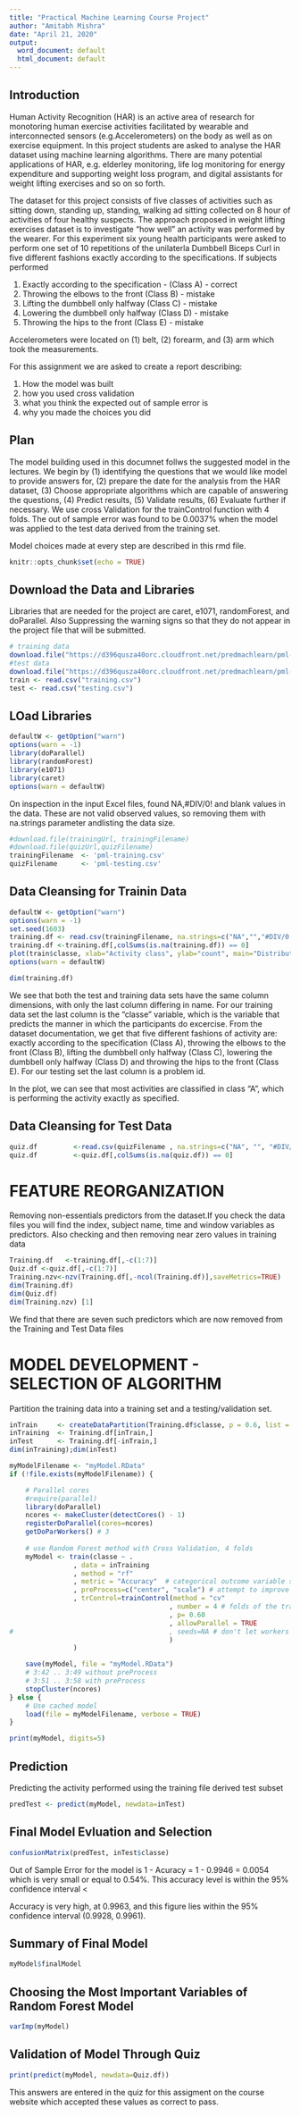 ---
title: "Practical Machine Learning Course Project"
author: "Amitabh Mishra"
date: "April 21, 2020"
output:
  word_document: default
  html_document: default
---
## Introduction
Human Activity Recognition (HAR) is an active area of research for monotoring human exercise activities facilitated by wearable and interconnected sensors (e.g.Accelerometers) on the body as well as on exercise equipment. In this project students are asked to analyse the HAR dataset using machine learning algorithms. There are many potential applications of HAR, e.g. elderley monitoring, life log monitoring for energy expenditure and supporting weight loss program, and digital assistants for weight lifting exercises and so on so forth. 

The dataset for this project consists of five classes of activities such as sitting down, standing up, standing, walking ad sitting collected on 8 hour of activities of four healthy suspects.  The approach proposed in weight lifting exercises dataset is to investigate "how well" an activity was performed by the wearer. For this experiment six young health participants were asked to perform one set of 10 repetitions of the unilaterla Dumbbell Biceps Curl in five different fashions exactly according to the specifications. If subjects performed

  1. Exactly according to the specification - (Class A) - correct
  2. Throwing the elbows to the front (Class B) - mistake
  3. Lifting the dumbbell only halfway (Class C) - mistake
  4. Lowering the dumbbell only halfway (Class D) - mistake
  5. Throwing the hips to the front (Class E) - mistake

Accelerometers were located on (1) belt, (2) forearm, and (3) arm which took the measurements.

For this assignment we are asked to create a report describing:

  1. How the model was  built
  2. how you used cross validation
  3. what you think the expected out of sample error is
  4. why you made the choices you did

## Plan

The model building used in this documnet follws the suggested model in the lectures. We begin by (1) identifying the questions that we would like model to provide answers for, (2) prepare the date for the analysis from the HAR dataset, (3) Choose appropriate algorithms which are capable of answering the questions, (4) Predict results, (5) Validate results, (6) Evaluate further if necessary. We use cross Validation for the trainControl function with 4 folds.
The out of sample error was found to be 0.0037% when the model was applied to the test data derived from the training set.

Model choices made at every step are described in this rmd file.


```{r setup, include=FALSE}
knitr::opts_chunk$set(echo = TRUE)
```

## Download the Data and Libraries
Libraries that are needed for the project are caret, e1071, randomForest, and doParallel. Also 
Suppressing the warning signs so that they do not appear in the project file that will be submitted.

```{r, cache=FALSE}
# training data
download.file("https://d396qusza40orc.cloudfront.net/predmachlearn/pml-training.csv", "training.csv", method = "curl")
#test data
download.file("https://d396qusza40orc.cloudfront.net/predmachlearn/pml-testing.csv", "testing.csv", method = "curl")
train <- read.csv("training.csv")
test <- read.csv("testing.csv")

```
## LOad Libraries


```{r message =FALSE}
defaultW <- getOption("warn") 
options(warn = -1) 
library(doParallel)
library(randomForest)
library(e1071)
library(caret)
options(warn = defaultW)

```
 
On inspection in the input Excel files, found NA,#DIV/0! and blank values in the data. These are not valid observed values, so removing them with na.strings parameter andlisting the data size.

```{r}
#download.file(trainingUrl, trainingFilename)
#download.file(quizUrl,quizFilename)
trainingFilename  <- 'pml-training.csv'
quizFilename      <- 'pml-testing.csv'
```

## Data Cleansing for Trainin Data 
```{r}
defaultW <- getOption("warn") 
options(warn = -1) 
set.seed(1603)
training.df <- read.csv(trainingFilename, na.strings=c("NA","","#DIV/0!"))
training.df <-training.df[,colSums(is.na(training.df)) == 0]
plot(train$classe, xlab="Activity class", ylab="count", main="Distribution of Exercise Method", col=c("darkgoldenrod2","red","yellow","green","blue"))
options(warn = defaultW)
```
```{r}
dim(training.df)


```



We see that both the test and training data sets have the same column dimensions, with only the last column differing in name. For our training data set the last column is the "classe" variable, which is the variable that predicts the manner in which the participants do excercise. From the dataset documentation, we get that five different fashions of activity are: exactly according to the specification (Class A), throwing the elbows to the front (Class B), lifting the dumbbell only halfway (Class C), lowering the dumbbell only halfway (Class D) and throwing the hips to the front (Class E). For our testing set the last column is a problem id.

In the plot, we can see that most activities are classified in class "A", which is performing the activity exactly as specified. 


## Data Cleansing for Test Data
```{r}
quiz.df         <-read.csv(quizFilename , na.strings=c("NA", "", "#DIV/0!"))
quiz.df         <-quiz.df[,colSums(is.na(quiz.df)) == 0]
```

# FEATURE REORGANIZATION
Removing non-essentials predictors from the dataset.If you check the data files you will find  the index, subject name, time and window variables as predictors. Also checking and then removing near zero values in training data
```{r}
Training.df   <-training.df[,-c(1:7)]
Quiz.df <-quiz.df[,-c(1:7)]
Training.nzv<-nzv(Training.df[,-ncol(Training.df)],saveMetrics=TRUE)
dim(Training.df)
dim(Quiz.df)
dim(Training.nzv) [1]

```
We find that there are seven such predictors which are now removed from the Training and Test Data files

# MODEL DEVELOPMENT - SELECTION OF ALGORITHM
Partition the training data into a training set and a testing/validation set.

```{r}
inTrain     <- createDataPartition(Training.df$classe, p = 0.6, list = FALSE)
inTraining  <- Training.df[inTrain,]
inTest      <- Training.df[-inTrain,]
dim(inTraining);dim(inTest)
```
```{r}

myModelFilename <- "myModel.RData"
if (!file.exists(myModelFilename)) {

    # Parallel cores  
    #require(parallel)
    library(doParallel)
    ncores <- makeCluster(detectCores() - 1)
    registerDoParallel(cores=ncores)
    getDoParWorkers() # 3    
    
    # use Random Forest method with Cross Validation, 4 folds
    myModel <- train(classe ~ .
                , data = inTraining
                , method = "rf"
                , metric = "Accuracy"  # categorical outcome variable so choose accuracy
                , preProcess=c("center", "scale") # attempt to improve accuracy by normalising
                , trControl=trainControl(method = "cv"
                                        , number = 4 # folds of the training data
                                        , p= 0.60
                                        , allowParallel = TRUE 
#                                       , seeds=NA # don't let workers set seed 
                                        )
                )

    save(myModel, file = "myModel.RData")
    # 3:42 .. 3:49 without preProcess
    # 3:51 .. 3:58 with preProcess
    stopCluster(ncores)
} else {
    # Use cached model  
    load(file = myModelFilename, verbose = TRUE)
}


```


```{r}
print(myModel, digits=5)
```

## Prediction
Predicting the activity performed using the training file derived test subset
```{r}
predTest <- predict(myModel, newdata=inTest)
```

## Final Model Evluation and Selection

```{r}
confusionMatrix(predTest, inTest$classe)
```

Out of Sample Error for the model is 1 - Acuracy = 1 - 0.9946 = 0.0054 which is very small or equal to 0.54%. This accuracy level is within the 95% confidence interval <


Accuracy is very high, at 0.9963, and this figure lies within the 95% confidence interval
(0.9928, 0.9961).

## Summary of Final Model
```{r}
myModel$finalModel
```

## Choosing the Most Important Variables of Random Forest Model
```{r}
varImp(myModel)
```
## Validation of Model Through Quiz
```{r}
print(predict(myModel, newdata=Quiz.df))
```

This answers are entered in the quiz for this assigment on the course website which accepted these values as correct to pass.

